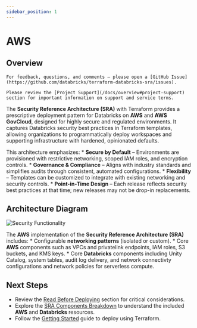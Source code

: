 ```yaml
---
sidebar_position: 1
---
```


# AWS


## Overview

<Admonition type="note" title="Note">

    For feedback, questions, and comments — please open a [GitHub Issue](https://github.com/databricks/terraform-databricks-sra/issues).

    Please review the [Project Support](/docs/overview#project-support) section for important information on support and service terms.

 </Admonition>

The **Security Reference Architecture (SRA)** with Terraform provides a prescriptive deployment pattern for Databricks on **AWS** and **AWS GovCloud**, designed for highly secure and regulated environments.
It captures Databricks security best practices in Terraform templates, allowing organizations to programmatically deploy workspaces and supporting infrastructure with hardened, opinionated defaults.

This architecture emphasizes:
    * **Secure by Default** – Environments are provisioned with restrictive networking, scoped IAM roles, and encryption controls.
    * **Governance & Compliance** – Aligns with industry standards and simplifies audits through consistent, automated configurations.
    * **Flexibility** – Templates can be customized to integrate with existing networking and security controls.
    * **Point-in-Time Design** – Each release reflects security best practices at that time; new releases may not be drop-in replacements.

## Architecture Diagram

<div className='bg-gray-100 p-4 rounded-lg mb-6'>
  <img src={useBaseUrl('/img/AWS_Architecture.png')} alt="Security Functionality" />
</div>

The **AWS** implementation of the **Security Reference Architecture (SRA)** includes:
    * Configurable **networking patterns** (isolated or custom).
    * Core **AWS** components such as VPCs and privatelink endpoints, IAM roles, S3 buckets, and KMS keys.
    * Core **Databricks** components including Unity Catalog, system tables, audit log delivery, and network connectivty configurations and network policies for serverless compute. 

## Next Steps

* Review the [Read Before Deploying](./preread.mdx) section for critical considerations. 
* Explore the [SRA Components Breakdown](./components.mdx) to understand the included **AWS** and **Databricks** resources.
* Follow the [Getting Started](./gettingstarted.mdx) guide to deploy using Terraform. 
